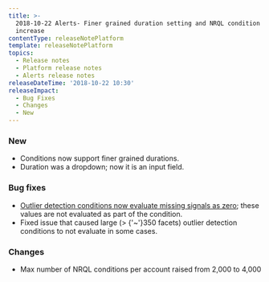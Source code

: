 ```yaml
---
title: >-
  2018-10-22 Alerts- Finer grained duration setting and NRQL condition limit
  increase
contentType: releaseNotePlatform
template: releaseNotePlatform
topics:
  - Release notes
  - Platform release notes
  - Alerts release notes
releaseDateTime: '2018-10-22 10:30'
releaseImpact:
  - Bug Fixes
  - Changes
  - New
---
```


### New

* Conditions now support finer grained durations.
* Duration was a dropdown; now it is an input field.

### Bug fixes

* [Outlier detection conditions now evaluate missing signals as zero](/docs/alerts/new-relic-alerts/defining-conditions/outlier-detection-nrql-alert); these values are not evaluated as part of the condition.
* Fixed issue that caused large (> {'~'}350 facets) outlier detection conditions to not evaluate in some cases.

### Changes

* Max number of NRQL conditions per account raised from 2,000 to 4,000
